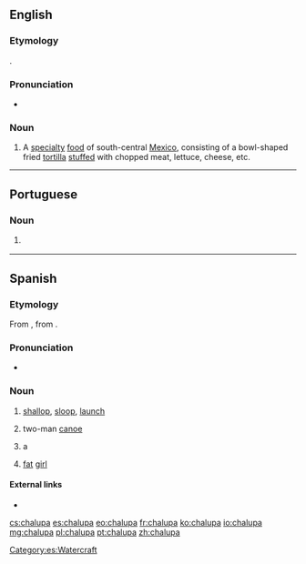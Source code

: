 ==English==

===Etymology===
{{bor|en|es|chalupa}}.

===Pronunciation===
* {{a|GA}} {{IPA|/tʃəˈluːpə/|lang=en}}

===Noun===
{{en-noun}}

# A [[specialty]] [[food]] of south-central [[Mexico]], consisting of a bowl-shaped fried [[tortilla]] [[stuffed]] with chopped meat, lettuce, cheese, etc.

----

==Portuguese==

===Noun===
{{pt-noun|f}}

# {{lb|pt|nautical}} {{l|en|sloop}} {{gloss|single-masted sailboat}}

----

==Spanish==
{{wikipedia}}

===Etymology===
From {{etyl|fr|es}} {{m|fr|chaloupe}}, from {{etyl|nl|es}} {{m|nl|sloep}}.

===Pronunciation===
* {{es-IPA}}

===Noun===
{{es-noun|f}}

# {{lb|es|nautical}} [[shallop]], [[sloop]], [[launch]] {{gloss|a kind of longboat}}
# {{lb|es|Mexico}} two-man [[canoe]]
# {{lb|es|Mexico}} a {{l|en|chalupa}} {{gloss|bowl-shaped fried [[tortilla]] [[stuffed]] with chopped meat, lettuce, cheese, etc.}}
# {{lb|es|Mexico|slang}} [[fat]] [[girl]]

====External links====
* {{R:DRAE 2001}}

[[Category:es:Watercraft]]

[[cs:chalupa]]
[[es:chalupa]]
[[eo:chalupa]]
[[fr:chalupa]]
[[ko:chalupa]]
[[io:chalupa]]
[[mg:chalupa]]
[[pl:chalupa]]
[[pt:chalupa]]
[[zh:chalupa]]